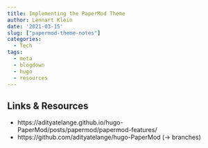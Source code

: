 ```yaml
---
title: Implementing the PaperMod Theme
author: Lennart Klein
date: '2021-03-15'
slug: ["papermod-theme-notes"]
categories:
  - Tech
tags:
  - meta
  - blogdown
  - hugo
  - resources
---
```


## Links & Resources
- https://adityatelange.github.io/hugo-PaperMod/posts/papermod/papermod-features/
- https://github.com/adityatelange/hugo-PaperMod (-> branches)

